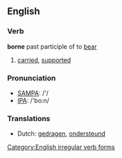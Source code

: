 ==English==

=== Verb ===
'''borne''' past participle of to [[bear]]

# [[carried]], [[supported]] 

=== Pronunciation ===
*[[w:SAMPA|SAMPA]]: /'/
*[[w:IPA|IPA]]: /'bo:n/

=== Translations ===
*Dutch: [[gedragen]], [[ondersteund]]

[[Category:English irregular verb forms]]
